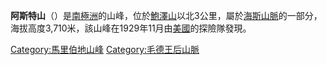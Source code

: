 '''阿斯特山'''（{{lang-en|Mount Astor}}）是[[南極洲|南極洲]]的山峰，位於[[鮑澤山|鮑澤山]]以北3公里，屬於[[海斯山脈|海斯山脈]]的一部分，海拔高度3,710米，該山峰在1929年11月由[[美國|美國]]的探險隊發現。

{{DEFAULTSORT:Mount Astor}}
[[Category:馬里伯地山峰|Category:馬里伯地山峰]]
[[Category:毛德王后山脈|Category:毛德王后山脈]]


{{MarieByrdLand-geo-stub}}